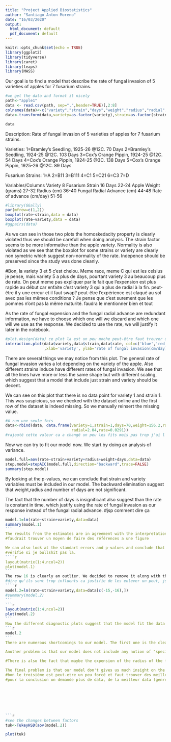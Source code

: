 ```yaml
---
title: "Project Applied Biostatistics"
author: "Santiago Anton Moreno"
date: "16/03/2020"
output:
  html_document: default
  pdf_document: default
---
```


```r
knitr::opts_chunk$set(echo = TRUE)
library(ggplot2)
library(tidyverse)
library(caret)
library(leaps)
library(MASS)
```
Our goal is to find a model that describe the rate of fungal invasion of 5 varieties of apples for 7 fusarium strains.
````r
#we get the data and format it nicely
path<-"apple1"
data <- read.csv(path, sep=",",header=TRUE)[,2:8]
colnames(data)<-c("variety","strain","days","weight","radius","radial","rate")
data<-transform(data,variety=as.factor(variety),strain=as.factor(strain))

data
````

Description: Rate of fungal invasion of 5 varieties of apples for 7 fusarium
strains.

Varieties:
1=Bramley's Seedling, 1925-26 @12C. 70 Days
2=Bramley's Seedling, 1924-25 @12C. 103 Days
3=Cox's Orange Pippin, 1924-25 @12C. 54 Days
4=Cox's Orange Pippin, 1924-25 @3C. 138 Days
5=Cox's Orange Pippin, 1925-26 @12C. 89 Days


Fusarium Strains:
1=A
2=B11
3=B111
4=C1
5=C21
6=C3
7=D

Variables/Columns
Variety    8
Fusarium Strain   16
Days    22-24
Apple Weight (grams)   27-32
Radius (cm)   36-40
Fungal Radial Advance (cm)  44-48
Rate of advance (cm/day)   51-56

````r
#library(GGally)
par(mfrow=c(1,2))
boxplot(rate~strain,data = data)
boxplot(rate~variety,data = data)
#ggpairs(data)

````
As we can see in those two plots the homoskedacity property is clearly violated thus we should be carefull when doing analysis. The strain factor seems to be more informative than the apple variety. Normality is also violated as we see that the boxplot for some strains or variety are clearly non symetric which suggest non-normality of the rate. Indepence should be preserved since the study was done cleanly.

#Bon, la variety 3 et 5 c'est chelou. Meme race, meme C qui est les celsius je pense, mais variety 5 a plus de days, pourtant variety 3 au beaucoup plus de rate. On peut meme pas expliquer par le fait que l'expension est plus rapide au début car enfaite c'est variety 3 qui a plus de radial à la fin. peut-être il y une erreur et il faut swap? peut-être l'expérience est claqué au sol avec pas les mêmes conditions ? Je pense que c'est  surement que les pommes n'ont pas la même maturité. faudra le mentionner bien et tout

As the rate of fungal expension and the fungal radial advance are redundant information, we have to choose which one will we discard and which one will we use as the response. We decided to use the rate, we will justify it later in the notebook.
````r
#plot.design(data) ce plot la est un peu moche peut-être faut trouver un autre moyen
interaction.plot(data$variety,data$strain,data$rate, col=c('blue','red','violet','green','orange','grey','black'), lty=1
                 ,xlab='variety', ylab='rate of fungal invasion(cm/day)', trace.label= 'strain')#j'aurais pu mettre col=1:7 mais faut eviter le jaune 
````
There are several things we may notice from this plot. The general rate of fungal invasion varies a lot depending on the variety of the apple. Also different strains induce have different rates of fungal invasion. We see that all the lines have more or less the same shape but with different scaling, which suggest that a model that include just strain and variety should be decent.


We can see on this plot that there is no data point for variety 1 and strain 1. This was suspicious, so we checked with the dataset online and the first row of the dataset is indeed missing. So we manually reinsert the missing value.
```r
#A run une seule fois
data<-rbind(data, data.frame(variety=1,strain=1,days=70,weight=156.2,radius=3.66,
                             radial=2.04,rate=0.0291))
#rajouté cette valeur ca a changé un peu les fits mais pas trop j'ai l'impression
```
Now we can try to fit our model now. We start by doing an analysis of variance.
````r
model.full=aov(rate~strain+variety+radius+weight+days,data=data)
step.model=stepAIC(model.full,direction="backward",trace=FALSE)
summary(step.model)
````
By looking at the p-values, we can conclude that strain and variety variables must be included in our model. The backward elimination suggest that weight,radius and number of days are not significant. 

The fact that the number of days is insignificant also suggest than the rate is constant in time, which justify using the rate of fungal invasion as our response instead of the fungal radial advance. 
#jsp comment dire ça
````r
model.1=lm(rate~strain+variety,data=data)
summary(model.1)
```
The results from the estimates are in agreement with the interpretation plot. For example, the estimates for the variables of strain 2 and 3 have negative values, which makes sense because in the interpretaion plot strain 2 and strain 3 induce the lowest rates of fungal invasion.
#faudrait trouver un moyen de faire des références a une figure

We can also look at the standart errors and p-values and conclude that some of those variable estimates may be equal to 0. However setting them to 0 would not change much in terms of fitting the data or change the interpretation of the model.
#vérifie si je bullshit pas la.
````r
layout(matrix(1:4,ncol=2))
plot(model.1)
```
The row 16 is clearly an outlier. We decided to remove it along with the row 15 (also an outlier ) because they also have too much influence in our variable estimates.
#dire qu'ils sont trop influents ca justifie de les enlever un peut, jsp pas pouquoi mais le cook distance plot est remplacé par un truc chelou donc pas sure que se soit vrai, mais les valeur en strain 3 and strain 2 et variety 3 change pas mal en enlevant ces points
````r
model.2=lm(rate~strain+variety,data=data[c(-15,-16),])
#summary(model.2)
```
```r
layout(matrix(1:4,ncol=2))
plot(model.2)
```
Now the different diagnostic plots suggest that the model fit the data much better now, so we decide to use it as our final model.
```r
model.2
```
There are numerous shortcomings to our model. The first one is the clear lack of data, having only one data point per variety and strain is cleary to low, which means any outlier greatly influence our model. 

Another problem is that our model does not include any notion of "special interaction" between some stains and variety. For example, it is possible some varieties of apple have more immunity against some kind of fusarium strains than others. This might explain why we have outliers with our model.

#There is also the fact that maybe the expension of the radius of the fungal invasion might not be linear. If we let the fusarium invade the apple long enough, it's expension will necessarily stop at one point because the apple radius is finite. We could also expect the expension to slowdown after it reaches a certain proportion of the apple. The expension of the radius not being linear would mean that the rate of fungal invasion that our model try to predict is kind of useless. Cela est "justifié" car days est insignifiant.

The final problem is that our model don't gives us much insight on the fungal expension. Our model try to predict the rate of fungal expension for a given race without taking care of the temperature or maturity of the apple. But it doesn't tell us how this rate changes depending on the temperature.
#bon le troisième est peut-etre un peu forcé et faut trouver des meilleurs mots
#pour la conclusion on demande plus de data, de la meilleur data (genre inclure température et maturité des pommes) et peut-etre on peut tenter des modèles plus complexes pas forcément linéaires.







```r
#see the changes between factors
tuk<-TukeyHSD(aov(model.2))
````
```r
plot(tuk)
````
